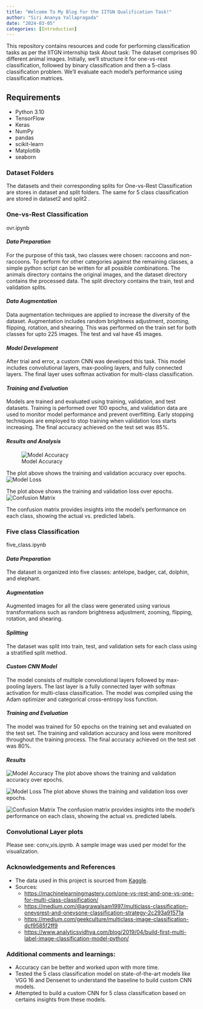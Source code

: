```yaml
---
title: "Welcome To My Blog for the IITGN Qualification Task!"
author: "Siri Ananya Yallapragada"
date: "2024-03-05"
categories: [Introduction]
---
```

This repository contains resources and code for performing classification tasks as per the IITGN internship task
About task:
The dataset comprises 90 different animal images. Initially, we'll structure it for one-vs-rest classification, followed by binary classification and then a 5-class classification problem. We'll evaluate each model's performance using classification matrices.

## Requirements
* Python 3.10
* TensorFlow
* Keras
* NumPy
* pandas
* scikit-learn
* Matplotlib
* seaborn

### Dataset Folders
The datasets and their corresponding splits for One-vs-Rest Classification are stores in dataset and split folders. The same for 5 class classification are stored in dataset2 and split2 .

### One-vs-Rest Classification
ovr.ipynb

#### *Data Preparation*
For the purpose of this task, two classes were chosen: raccoons and non-raccoons. To perform for other categories against the remaining classes, a simple python script can be written for all possible combinations. The animals directory contains the original images, and the dataset directory contains the processed data. The split directory contains the train, test and validation splits.

#### *Data Augmentation*
Data augmentation techniques are applied to increase the diversity of the dataset. Augmentation includes random brightness adjustment, zooming, flipping, rotation, and shearing. This was performed on the train set for both classes for upto 225 images. The test and val have 45 images.

#### *Model Development*
After trial and error, a custom CNN was developed this task. This model includes convolutional layers, max-pooling layers, and fully connected layers. The final layer uses softmax activation for multi-class classification.

#### *Training and Evaluation*
Models are trained and evaluated using training, validation, and test datasets.
Training is performed over 100 epochs, and validation data are used to monitor model performance and prevent overfitting. Early stopping techniques are employed to stop training when validation loss starts increasing.
The final accuracy achieved on the test set was 85%.

#### *Results and Analysis*
![Model Accuracy](accuracy.png)

The plot above shows the training and validation accuracy over epochs.
![Model Loss](loss.png)

The plot above shows the training and validation loss over epochs.
![Confusion Matrix](cm.png)

The confusion matrix provides insights into the model's performance on each class, showing the actual vs. predicted labels.

### Five class Classification
five_class.ipynb

#### *Data Preparation*
The dataset is organized into five classes: antelope, badger, cat, dolphin, and elephant.

#### *Augmentation*
Augmented images for all the class were generated using various transformations such as random brightness adjustment, zooming, flipping, rotation, and shearing.

#### *Splitting*
The dataset was split into train, test, and validation sets for each class using a stratified split method.

#### *Custom CNN Model*
The model consists of multiple convolutional layers followed by max-pooling layers.
The last layer is a fully connected layer with softmax activation for multi-class classification.
The model was compiled using the Adam optimizer and categorical cross-entropy loss function.

#### *Training and Evaluation*
The model was trained for 50 epochs on the training set and evaluated on the test set.
The training and validation accuracy and loss were monitored throughout the training process.
The final accuracy achieved on the test set was 80%.

#### *Results*
![Model Accuracy](accuracy2.png)
The plot above shows the training and validation accuracy over epochs.


![Model Loss](loss2.png)
The plot above shows the training and validation loss over epochs.


![Confusion Matrix](cm2.png)
The confusion matrix provides insights into the model's performance on each class, showing the actual vs. predicted labels.


### Convolutional Layer plots
Please see: conv_vis.ipynb. 
A sample image was used per model for the visualization.

### Acknowledgements and References
* The data used in this project is sourced from [Kaggle](https://www.kaggle.com/datasets/iamsouravbanerjee/animal-image-dataset-90-different-animals?resource=download).
* Sources:
    + <https://machinelearningmastery.com/one-vs-rest-and-one-vs-one-for-multi-class-classification/>
    + <https://medium.com/@agrawalsam1997/multiclass-classification-onevsrest-and-onevsone-classification-strategy-2c293a91571a>
    + <https://medium.com/geekculture/multiclass-image-classification-dcf9585f2ff9>
    + <https://www.analyticsvidhya.com/blog/2019/04/build-first-multi-label-image-classification-model-python/>

### Additional comments and learnings:
* Accuracy can be better and worked upon with more time.
* Tested the 5 class classification model on state-of-the-art models like VGG 16 and Densenet to understand the baseline to build custom CNN models.
* Attempted to build a custom CNN for 5 class classification based on certains insights from these models.
